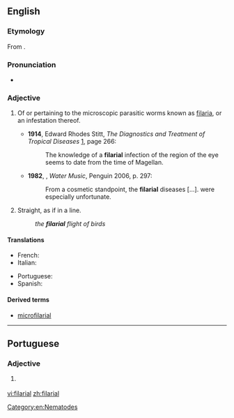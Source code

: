 ==English==

===Etymology===
From {{suffix|filaria|al|lang=en}}.

===Pronunciation===
*{{a|UK}} {{IPA|/fɪˈlɛːɹɪəl/|lang=en}}
*: {{rhymes|ɛəriəl|lang=en}}

===Adjective===
{{en-adj|-}}

# {{context|medicine|lang=en}} Of or pertaining to the microscopic parasitic worms known as [[filaria]], or an infestation thereof.
#* '''1914''', Edward Rhodes Stitt, ''The Diagnostics and Treatment of Tropical Diseases'' [http://books.google.com/books?id=kWWFP6D4gT8C], page 266:
#*: The knowledge of a '''filarial''' infection of the region of the eye seems to date from the time of Magellan.
#*'''1982''', {{w|TC Boyle}}, ''Water Music'', Penguin 2006, p. 297:
#*:From a cosmetic standpoint, the '''filarial''' diseases [...]. were especially unfortunate.
# Straight, as if in a line.
#: ''the '''filarial''' flight of birds''

====Translations====
{{trans-top| of or pertaining to filaria}}
* French: {{t|fr|filarial}}
* Italian: {{t|it|filariale}}
{{trans-mid}}
* Portuguese: {{t|pt|filarial}}
* Spanish: {{t|es|filarial}}
{{trans-bottom}}

====Derived terms====
* [[microfilarial]]

----

==Portuguese==

===Adjective===
{{pt-adj|filaria|l}}

# {{lb|pt|medicine}} {{l|en|filarial}} {{gloss|pertaining to filaria}}

[[Category:en:Nematodes]]

[[vi:filarial]]
[[zh:filarial]]